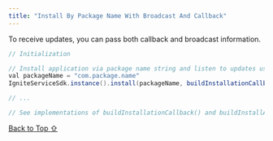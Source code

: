 ```yaml
---
title: "Install By Package Name With Broadcast And Callback"
---
```


To receive updates, you can pass both callback and broadcast information.

```java
// Initialization

// Install application via package name string and listen to updates using callback and broadcast receiver action
val packageName = "com.package.name"
IgniteServiceSdk.instance().install(packageName, buildInstallationCallback(), action = buildInstallAction())

// ...

// See implementations of buildInstallationCallback() and buildInstallAction() in examples above
```

[Back to Top ⇧](#top)
